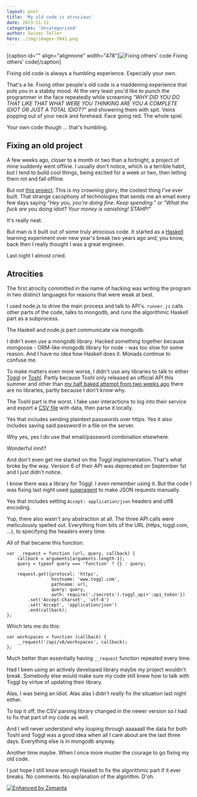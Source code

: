 ```yaml
---
layout: post
title: 'My old code is atrocious'
date: 2013-11-12
categories: 'Uncategorized'
author: Swizec Teller
hero: ./img/images-3841.png
---
```

\[caption id="" align="alignnone" width="478"]![Fixing others' code](./img/images-3841.png "Fixing others' code") Fixing others' code\[/caption]





Fixing old code is always a humbling experience. Especially your own.



That's a lie. Fixing other people's old code is a maddening experience that puts you in a stabby mood. At the very least you'd like to punch the programmer in the face repeatedly while screaming _"WHY DID YOU DO THAT LIKE THAT WHAT WERE YOU THINKING ARE YOU A COMPLETE IDIOT OR JUST A TOTAL IDIOT?"_ and showering them with spit. Veins popping out of your neck and forehead. Face going red. The whole spiel.



Your own code though ... that's humbling.

## Fixing an old project

A few weeks ago, closer to a month or two than a fortnight, a project of mine suddenly went offline. I usually don't notice, which is a terrible habit, but I tend to build cool things, being excited for a week or two, then letting them rot and fall offline.



But not [this project](https://github.com/Swizec/Personal-Runway). This is my crowning glory, the coolest thing I've ever built. That strange cacophony of technologies that sends me an email every few days saying _"Hey you, you're doing fine. Keep spending."_ or _"What the fuck are you doing idiot? Your money is vanishing! STAHP!"_



It's really neat.



But man is it built out of some truly atrocious code. It started as a [Haskell](http://haskell.org "Haskell (programming language)") learning experiment over new year's break two years ago and, you know, back then I really thought I was a great engineer.



Last night I almost cried.

## Atrocities

The first atrocity committed in the name of hacking was writing the program in two distinct languages for reasons that were weak at best.



I used node.js to drive the main process and talk to API's. `runner.js` calls other parts of the code, talks to mongodb, and runs the algorithmic Haskell part as a subprocess.



The Haskell and node.js part communicate via mongodb.



I didn't even use a mongodb library. Hacked something together because mongoose - ORM-like mongodb library for node - was too slow for some reason. And I have no idea how Haskell does it. Monads continue to confuse me.



To make matters even more worse, I didn't use any libraries to talk to either [Toggl](http://www.toggl.com "Toggl.com") or [Toshl](http://toshl.com/). Partly because Toshl only released an official API this summer and other than [my half baked attempt from two weeks ago](http://swizec.com/blog/about-achieving-polymorphism-in-javascript/swizec/6370) there are no libraries, partly because I don't know why.



The Toshl part is the worst. I fake user interactions to log into their service and export a [CSV file](http://en.wikipedia.org/wiki/Comma-separated_values "Comma-separated values") with data, then parse it locally.



Yes that includes sending plaintext passwords over https. Yes it also includes saving said password in a file on the server.



Why yes, yes I do use that email/password combination elsewhere.



Wonderful innit?



And don't even get me started on the Toggl implementation. That's what broke by the way. Version 6 of their API was deprecated on September 1st and I just didn't notice.



I _know_ there was a library for Toggl. I even remember using it. But the code I was fixing last night used [superagent](https://github.com/visionmedia/superagent) to make JSON requests manually.



Yes that includes setting `Accept: application/json` headers and utf8 encoding.



Yup, there also wasn't any abstraction at all. The three API calls were meticulously spelled out. Everything from bits of the URL (https, toggl.com, ...), to specifying the headers every time.



All of that became this function:

```
var __request = function (url, query, callback) {
    callback = arguments[arguments.length-1];
    query = typeof query === 'function' ? {} : query;

    request.get({protocol: 'https',
                 hostname: 'www.toggl.com',
                 pathname: url,
                 query: query,
                 auth: require('./secrets').toggl_api+':api_token'})
        .set('Accept-Charset', 'utf-8')
        .set('Accept', 'application/json')
        .end(callback);
};
```

Which lets me do this:

```
var workspaces = function (callback) {
    __request('/api/v8/workspaces', callback);
};
```

Much better than essentially having `__request` function repeated every time.



Had I been using an actively developed library maybe my project wouldn't break. Somebody else would make sure my code still knew how to talk with Toggl by virtue of updating their library.



Alas, I was being an idiot. Alas alas I didn't _really_ fix the situation last night either.



To top it off, the CSV parsing library changed in the newer version so I had to fix that part of my code as well.



And I will never understand why looping through aaaaaall the data for both Toshl and Toggl was a good idea when all I care about are the last three days. Everything else is in mongodb anyway.



Another time maybe. When I once more muster the courage to go fixing my old code.



I just hope I still know enough Haskell to fix the algorithmic part if it ever breaks. No comments. No explanation of the algorithm. D'oh.

[![Enhanced by Zemanta](http://img.zemanta.com/zemified_e.png?x-id=36ac71d4-54e8-45d0-a899-64e537bd545a)](http://www.zemanta.com/?px "Enhanced by Zemanta")
